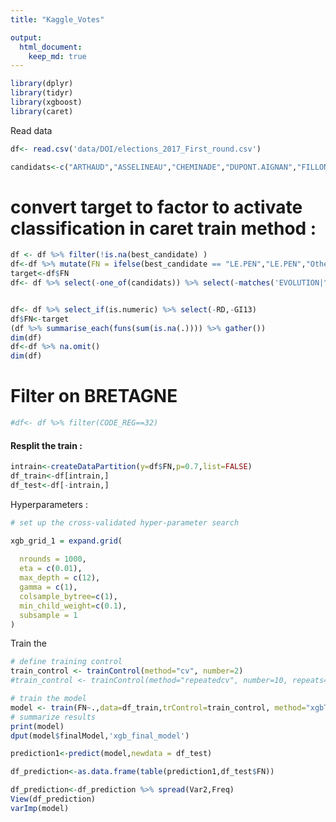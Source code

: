 ```yaml
---
title: "Kaggle_Votes"

output:
  html_document:
    keep_md: true
---
```



```r
library(dplyr)
library(tidyr)
library(xgboost)
library(caret)
```


Read data 
```r
df<- read.csv('data/DOI/elections_2017_First_round.csv')

candidats<-c("ARTHAUD","ASSELINEAU","CHEMINADE","DUPONT.AIGNAN","FILLON","HAMON","LASSALLE","LE.PEN","MACRON","MÉLENCHON","POUTOU")


```

# convert target to factor to activate classification in caret train method :
```r
df <- df %>% filter(!is.na(best_candidate) )
df<-df %>% mutate(FN = ifelse(best_candidate == "LE.PEN","LE.PEN","Others"))
target<-df$FN
df<- df %>% select(-one_of(candidats)) %>% select(-matches('EVOLUTION|^X'))


df<- df %>% select_if(is.numeric) %>% select(-RD,-GI13)
df$FN<-target
(df %>% summarise_each(funs(sum(is.na(.)))) %>% gather())
dim(df)
df<-df %>% na.omit()
dim(df)

```
# Filter on BRETAGNE

```r
#df<- df %>% filter(CODE_REG==32)
```

#### Resplit the train :
```r
intrain<-createDataPartition(y=df$FN,p=0.7,list=FALSE)
df_train<-df[intrain,]
df_test<-df[-intrain,]
```




Hyperparameters :

```r
# set up the cross-validated hyper-parameter search

xgb_grid_1 = expand.grid(
  
  nrounds = 1000,
  eta = c(0.01),
  max_depth = c(12),
  gamma = c(1),
  colsample_bytree=c(1),
  min_child_weight=c(0.1),
  subsample = 1
)
```


Train the 
```r

# define training control
train_control <- trainControl(method="cv", number=2)
#train_control <- trainControl(method="repeatedcv", number=10, repeats=3)

# train the model
model <- train(FN~.,data=df_train,trControl=train_control, method="xgbTree",tuneGrid=xgb_grid_1)
# summarize results
print(model)
dput(model$finalModel,'xgb_final_model')
```


```r
prediction1<-predict(model,newdata = df_test)

df_prediction<-as.data.frame(table(prediction1,df_test$FN))

df_prediction<-df_prediction %>% spread(Var2,Freq)
View(df_prediction)
varImp(model)


```

